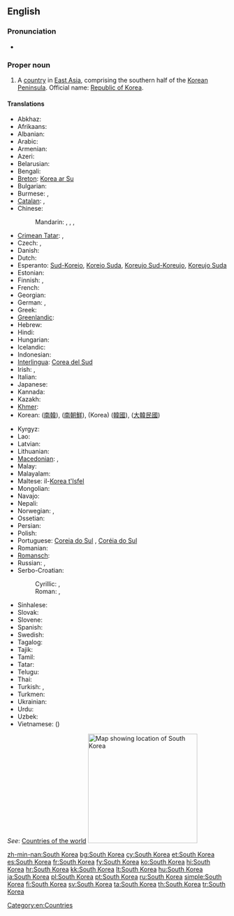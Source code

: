 ==English==
{{wikipedia}}

===Pronunciation===
* {{audio|En-us-South Korea.ogg|Audio (US)}}

===Proper noun===
{{en-proper noun|sg=[[South]] [[Korea]]}}

# A [[country]] in [[East Asia]], comprising the southern half of the [[Korean Peninsula]]. Official name: [[Republic of Korea]].

====Translations====
{{trans-top|country in East Asia}}
* Abkhaz: {{t|ab|Аладатәи Кореа|tr=Aladatwi Korea|sc=Cyrl}}
* Afrikaans: {{t|af|Suid-Korea}}
* Albanian: {{t|sq|Koreja e Jugut|xs=Albanian}}
* Arabic: {{t|ar|كوريا الجنوبية|f|tr=kuriya al-janubíyya}}
* Armenian: {{t-|hy|Հարավային Կորեա|tr=Haravayin Korea}}
* Azeri: {{t|az|Cənubi Koreya}}
* Belarusian: {{t|be|Паўднёвая Карэя|f|tr=Paŭdnjóvaja Karéja|xs=Belarusian}}
* Bengali: {{t-|bn|দক্ষিণ কোরিয়া|tr=dôkhin koriẏa}}
* [[Breton]]: [[Korea ar Su]]
* Bulgarian: {{t+|bg|Южна Корея|f|tr=Júžna Koréja}}
* Burmese: {{t|my|ကိုရီးယားသမ္မတနိုင်ငံ|sc=Mymr}}, {{t|my|တောင်ကိုရီးယား|tr=taʊ̀n kori:ya:|sc=Mymr}}
* [[Catalan]]: {{t+|ca|Corea del Sud|f}},
* Chinese:
*: Mandarin: {{t-|cmn|韓國|sc=Hani}},  {{t-|cmn|韩国|tr=Hánguó|sc=Hani}},  {{t|cmn|南韓|sc=Hani}},  {{t|cmn|南韩|tr=Nánhán|sc=Hani}}
* [[Crimean Tatar]]: {{tø|crh|Cenübiy Koreya}}, {{tø|crh|Kоreya Cumhuriyeti}}
* Czech: {{t|cs|Jižní Korea|f}}, {{t|cs|Korejská republika|f}}
* Danish: {{t-|da|Sydkorea}}
* Dutch: {{t+|nl|Zuid-Korea}}
* Esperanto: [[Sud-Koreio]], [[Koreio Suda]], [[Koreujo Sud-Koreujo]], [[Koreujo Suda]]
* Estonian: {{t|et|Lõuna-Korea}}
* Finnish: {{t+|fi|Etelä-Korea}}, {{t+|fi|Korean tasavalta}}
* French: {{t+|fr|Corée du Sud|f}}
* Georgian: {{t|ka|სამხრეთი კორეა|tr=samxret'i korea|sc=Geor}}
* German: {{t|de|Südkorea|n}}, {{t|de|Republik Korea|f}}
* Greek: {{t+|el|Νότια Κορέα|f|tr=Nótia Koréa}}
* [[Greenlandic]]: {{t-|kl|Korea Kujalleq|xs=Greenlandic}}
* Hebrew: {{t|he|דרום קוריאה|f|tr=daróm korea}}
* Hindi: {{t|hi|दक्षिण कोरिया|tr=dakṣiṇ kōriyā|xs=Hindi}}
* Hungarian: {{t+|hu|Dél-Korea}}
* Icelandic: {{t|is|Suður-Kórea|f}}
* Indonesian: {{t|id|Korea Selatan}}
* [[Interlingua]]: [[Corea del Sud]]
* Irish: {{t|ga|Cóiré Theas|f|alt=An Chóiré Theas}}, {{t|ga|Poblacht na Cóiré|f}}
* Italian: {{t-|it|Corea del Sud|f}}
* Japanese: {{t+|ja|韓国|tr=かんこく, Kankoku}}
* Kannada: {{t|kn|ದಕ್ಷಿಣ ಕೊರಿಯಾ|tr=dakṣiṇa koriyā|sc=Knda}}
* Kazakh: {{t|kk|Оңтүстік Корея|tr=Oñtüstik Koreya|sc=Cyrl}}
* [[Khmer]]: {{t|km|កូរ៉េ​ខាង​​ត្បូង|tr=kooree kʰaang tboong|sc=Khmr}}
* Korean: {{t+|ko|남한|tr=Namhan|sc=Hang}} ([[南韓]]),  {{t|ko|남조선|tr=Namjoseon|sc=Hang}} ([[南朝鮮]]),  {{t+|ko|한국|tr=Hanguk|sc=Hang}} (Korea) ([[韓國]]),  {{qualifier|officially}} {{t+|ko|대한민국|tr=Daehanminguk|sc=Hang}} ([[大韓民國]])
{{trans-mid}}
* Kyrgyz: {{t|ky|Түштүк Корея|tr=Tüştük Koreya|sc=Cyrl}}
* Lao: {{t|lo|ເກົາຫລີໃຕ້|tr=kao lĭː tȃy|sc=Laoo}}
* Latvian: {{t|lv|Dienvidkoreja|f}}
* Lithuanian: {{t|lt|Pietų Korėja|f}}
* [[Macedonian]]: {{t+|mk|Јужна Кореја|f|tr=Júžna Koréja}},  {{t-|mk|Република Кореја|f|tr=Repúblika Koréja}}
* Malay: {{t|ms|Korea Selatan}}
* Malayalam: {{t|ml|ദക്ഷിണ കൊറിയ|tr=dakṣiṇ koṟiya|sc=Mlym}}
* Maltese: il-[[Korea t'Isfel]]
* Mongolian: {{t|mn|Өмнөд Солонгос|tr=Ömnöd Solongos|sc=Cyrl|xs=Mongolian}}
* Navajo: {{tø|nv|Kolíya Bikéyah Shádiʼááhjí Siʼánígíí}}
* Nepali: {{t|ne|दक्षिण कोरिया|tr=dakṣiṇa koriyā|sc=Deva}}
* Norwegian: {{t|no|Sør-Korea}}, {{t|no|Republikken Korea}}
* Ossetian: {{tø|os|Хуссар Корей|tr=Ȟussar Korej|sc=Cyrl}}
* Persian: {{t|fa|کره جنوبی|tr=Kore-ye Janubi}}
* Polish: {{t+|pl|Korea Południowa|f}}
* Portuguese: [[Coreia do Sul]] {{qualifier|Portugal}}, [[Coréia do Sul]] {{qualifier|Brazil}}
* Romanian: {{t-|ro|Coreea de Sud|f}}
* [[Romansch]]: {{t|rm|Corea dal Sid|f}}
* Russian: {{t-|ru|Южная Корея|f|tr=Júžnaja Koréja}},  {{t-|ru|Республика Корея|f|tr=Respúblika Koréja}}
* Serbo-Croatian:
*: Cyrillic: {{t|sh|Јужна Кореја|f}}, {{t|sh|Република Кореја|f}}
*: Roman: {{t|sh|Južna Koreja|f}}, {{t|sh|Republika Koreja|f}}
* Sinhalese: {{t|si|දකුණු කොරියාව|tr=dakuṇu koriyāva|sc=Sinh}}
* Slovak: {{t|sk|Južná Kórea|f}}
* Slovene: {{t|sl|Južna Koreja|f}}
* Spanish: {{t+|es|Corea del Sur}}
* Swedish: {{t+|sv|Sydkorea}}
* Tagalog: {{t|tl|Timog Korea}}
* Tajik: {{t|tg|Қурияи Ҷанубӣ|tr=Quriyayi Janubī|sc=Cyrl}}
* Tamil: {{t|ta|தென் கொரியா|tr=teṉ koriyā|sc=Taml}}
* Tatar: {{t|tt|Көньяк Корея|tr=Könyaq Koreyä|sc=Cyrl}}
* Telugu: {{t+|te|దక్షిణ కొరియా|tr=dakṣiṇa koriyā|sc=Telu}}
* Thai: {{t|th|เกาหลีใต้|tr=gaolĕe dtâi|sc=Thai}}
* Turkish: {{t+|tr|Güney Kore}}, {{t+|tr|Kore Cumhuriyeti}}
* Turkmen: {{t|tk|Günorta Koreýa}}
* Ukrainian: {{t|uk|Південна Корея|f|tr=Pivdénna Koréja|xs=Ukrainian}}
* Urdu: {{t|ur|جنوبی کوریا|tr=janūbī kriyā|sc=ur-Arab}}
* Uzbek: {{t|uz|Janubiy Koreya}}
* Vietnamese: {{t|vi|Hàn Quốc}} ({{t|vi|韓國}})
{{trans-bottom}}

''See'': [[Appendix:Countries of the world|Countries of the world]]
[[Image:Locator map of South Korea.svg|250px|thumb|Map showing location of South Korea]]

[[Category:en:Countries]]
[[Category:en:South Korea| ]]

[[zh-min-nan:South Korea]]
[[bg:South Korea]]
[[cy:South Korea]]
[[et:South Korea]]
[[es:South Korea]]
[[fr:South Korea]]
[[fy:South Korea]]
[[ko:South Korea]]
[[hi:South Korea]]
[[hr:South Korea]]
[[kk:South Korea]]
[[lt:South Korea]]
[[hu:South Korea]]
[[ja:South Korea]]
[[pl:South Korea]]
[[pt:South Korea]]
[[ru:South Korea]]
[[simple:South Korea]]
[[fi:South Korea]]
[[sv:South Korea]]
[[ta:South Korea]]
[[th:South Korea]]
[[tr:South Korea]]